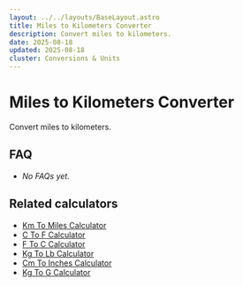 ```yaml
---
layout: ../../layouts/BaseLayout.astro
title: Miles to Kilometers Converter
description: Convert miles to kilometers.
date: 2025-08-18
updated: 2025-08-18
cluster: Conversions & Units
---
```




# Miles to Kilometers Converter

Convert miles to kilometers.

<Calculator schema={schema} />

## FAQ

- _No FAQs yet._

## Related calculators
- [Km To Miles Calculator](/calculators/km-to-miles-calculator/)
- [C To F Calculator](/calculators/c-to-f-calculator/)
- [F To C Calculator](/calculators/f-to-c-calculator/)
- [Kg To Lb Calculator](/calculators/kg-to-lb-calculator/)
- [Cm To Inches Calculator](/calculators/cm-to-inches-calculator/)
- [Kg To G Calculator](/calculators/kg-to-g-calculator/)
